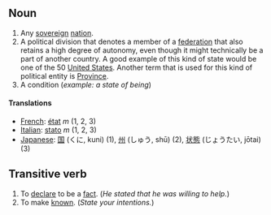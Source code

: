 ==Noun==

#Any [[sovereign]] [[nation]].
#A political division that denotes a member of a [[federation]] that also retains a high degree of autonomy, even though it might technically be a part of another country.  A good example of this kind of state would be one of the 50 [[United States]].  Another term that is used for this kind of political entity is [[Province]].
#A condition (''example: a state of being'')

====Translations====
*[[French]]: [[état]] ''m'' (1, 2, 3)
*[[Italian]]: [[stato]] ''m'' (1, 2, 3)
*[[Japanese]]: [[国]] (くに, kuni) (1), [[州]] (しゅう, shū) (2), [[状態]] (じょうたい, jōtai) (3)

==Transitive verb==

#To [[declare]] to be a [[fact]].  (''He stated that he was willing to help.'')
#To make [[known]].  (''State your intentions.'')